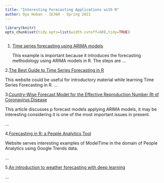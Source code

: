 ```yaml
---
title: "Interesting Forecasting Applications with R"
author: Oya Hoban - IE360 - Spring 2021
---
```

```r
library(knitr)
opts_chunk$set(tidy.opts=list(width.cutoff=60),tidy=TRUE)
```

```r

```

1. [Time series forecasting using ARIMA models](https://blogs.oracle.com/datascience/introduction-to-forecasting-with-arima-in-r)

    This example is important because it introduces the forecasting methodology using ARIMA models in R. The steps are ...

2.[The Best Guide to Time Series Forecasting in R](https://www.simplilearn.com/tutorials/data-science-tutorial/time-series-forecasting-in-r)

This website could be useful for introductory material while learning Time Series Forecasting in R.
...

3.[Country-Wise Forecast Model for the Effective Reproduction Number Rt of Coronavirus Disease](https://www.frontiersin.org/articles/10.3389/fphy.2020.00304/full)

This article discusses p forecast models applying ARIMA models, it may be interesting considering it is one of the most important issues in present.

...

4.[Forecasting in R: a People Analytics Tool](https://www.analyticsinhr.com/blog/forecasting-in-r/)

Website serves interesting examples of ModelTime in the domain of People Analytics using Google Trends data.

...

5.[An introduction to weather forecasting with deep learning](https://blogs.rstudio.com/ai/posts/2020-09-01-weather-prediction/)

...


